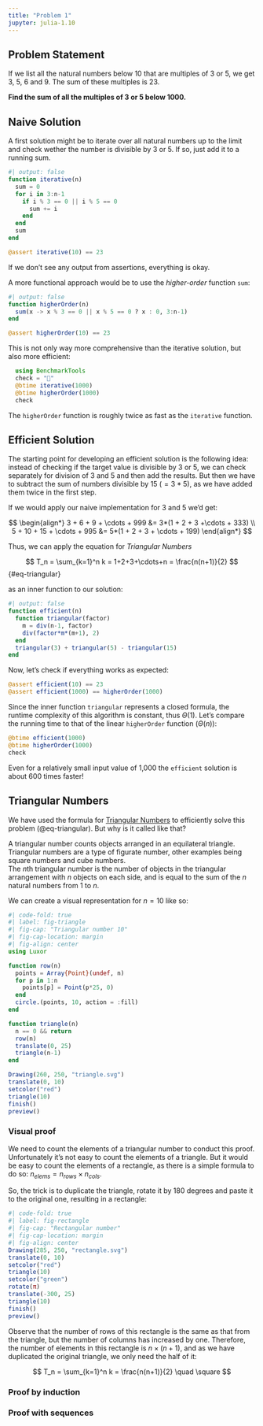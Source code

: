```yaml
---
title: "Problem 1"
jupyter: julia-1.10
---
```


## Problem Statement

If we list all the natural numbers below 10 that are multiples of 3 or 5,
we get 3, 5, 6 and 9. The sum of these multiples is 23.

**Find the sum of all the multiples of 3 or 5 below 1000.**

## Naive Solution

A first solution might be to iterate over all natural numbers up to the limit
and check wether the number is divisible by 3 or 5.
If so, just add it to a running sum.

``` julia
#| output: false
function iterative(n)
  sum = 0
  for i in 3:n-1
    if i % 3 == 0 || i % 5 == 0
      sum += i
    end
  end
  sum
end
```

``` julia
@assert iterative(10) == 23
```

If we don't see any output from assertions, everything is okay.

A more functional approach would be to use the *higher-order* function `sum`:

``` julia
#| output: false
function higherOrder(n)
  sum(x -> x % 3 == 0 || x % 5 == 0 ? x : 0, 3:n-1)
end
```

``` julia
@assert higherOrder(10) == 23
```

This is not only way more comprehensive than the iterative solution, but also
more efficient:

``` julia
  using BenchmarkTools
  check = "🏁"
  @btime iterative(1000)
  @btime higherOrder(1000)
  check
```

The `higherOrder` function is roughly twice as fast as the `iterative` function.

## Efficient Solution

The starting point for developing an efficient solution is the following idea:
instead of checking if the target value is divisible by 3 or 5, we can check
separately for division of 3 and 5 and then add the results.
But then we have to subtract the sum of numbers divisible by 15 $(= 3 * 5)$,
as we have added them twice in the first step.

If we would apply our naive implementation for 3 and 5 we'd get:

$$
\begin{align*}
3 + 6 + 9 + \cdots + 999 &= 3*(1 + 2 + 3 +\cdots + 333) \\
5 + 10 + 15 + \cdots + 995 &= 5*(1 + 2 + 3 + \cdots + 199)
\end{align*}
$$

Thus, we can apply the equation for *Triangular Numbers*

$$
T_n = \sum_{k=1}^n k = 1+2+3+\cdots+n = \frac{n(n+1)}{2}
$$ {#eq-triangular}

as an inner function to our solution:

``` julia
#| output: false
function efficient(n)
  function triangular(factor)
    m = div(n-1, factor)
    div(factor*m*(m+1), 2)
  end
  triangular(3) + triangular(5) - triangular(15)
end
```

Now, let's check if everything works as expected:

``` julia
@assert efficient(10) == 23
@assert efficient(1000) == higherOrder(1000)
```

Since the inner function `triangular` represents a closed formula,
the runtime complexity of this algorithm is constant, thus $\Theta(1)$.
Let's compare the running time to that of the linear `higherOrder` function
($\Theta(n)$):

``` julia
@btime efficient(1000)
@btime higherOrder(1000)
check
```


Even for a relatively small input value of 1,000 the `efficient` solution is about
600 times faster!

## Triangular Numbers

We have used the formula for
[Triangular Numbers](https://en.wikipedia.org/wiki/Triangular_number)
to efficiently solve this problem (@eq-triangular).
But why is it called like that?

A triangular number counts objects arranged in an equilateral triangle.
Triangular numbers are a type of figurate number, other examples being square numbers
and cube numbers.\
The *n*th triangular number is the number of objects in the triangular arrangement
with *n* objects on each side, and is equal to the sum of the *n* natural numbers
from 1 to *n*.

We can create a visual representation for $n = 10$ like so:

``` julia
#| code-fold: true
#| label: fig-triangle
#| fig-cap: "Triangular number 10"
#| fig-cap-location: margin
#| fig-align: center
using Luxor

function row(n)
  points = Array{Point}(undef, n)
  for p in 1:n
    points[p] = Point(p*25, 0)
  end
  circle.(points, 10, action = :fill)
end

function triangle(n)
  n == 0 && return
  row(n)
  translate(0, 25)
  triangle(n-1)
end

Drawing(260, 250, "triangle.svg")
translate(0, 10)
setcolor("red")
triangle(10)
finish()
preview()
```

### Visual proof

We need to count the elements of a triangular number to conduct this proof.
Unfortunately it's not easy to count the elements of a triangle.
But it would be easy to count the elements of a rectangle, as there is a simple formula
to do so: $n_{elems} = n_{rows} \times n_{cols}$.

So, the trick is to duplicate the triangle, rotate it by 180 degrees and paste it to
the original one, resulting in a rectangle:

``` julia
#| code-fold: true
#| label: fig-rectangle
#| fig-cap: "Rectangular number"
#| fig-cap-location: margin
#| fig-align: center
Drawing(285, 250, "rectangle.svg")
translate(0, 10)
setcolor("red")
triangle(10)
setcolor("green")
rotate(π)
translate(-300, 25)
triangle(10)
finish()
preview()
```

Observe that the number of rows of this rectangle is the same as that from the triangle,
but the number of columns has increased by one.
Therefore, the number of elements in this rectangle is $n \times (n + 1)$, and as we
have duplicated the original triangle, we only need the half of it:

$$
T_n = \sum_{k=1}^n k = \frac{n(n+1)}{2} \quad \square
$$

### Proof by induction

### Proof with sequences


